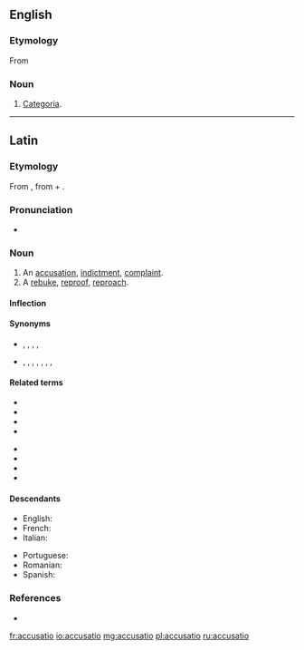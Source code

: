 ==English==

===Etymology===
From {{etyl|la|en}}

===Noun===
{{en-noun|-}}

# {{context|rhetoric|lang=en}} [[categoria|Categoria]].

----
==Latin==

===Etymology===
From {{suffix|accuso|atio|alt1=accūsō|alt2=ātiō|gloss1=blame, accuse|lang=la}}, from {{term|ad||to, towards, at|lang=la}} + {{term|causa||cause, reason, account, lawsuit|lang=la}}.

===Pronunciation===
* {{a|Classical}} {{IPA|/ak.kuːˈsaː.ti.oː/|lang=la}}

===Noun===
{{la-noun|accūsātiō|accusationis|accūsātiōnis|f|third}}

# An [[accusation]], [[indictment]], [[complaint]].
# A [[rebuke]], [[reproof]], [[reproach]].

====Inflection====
{{la-decl-3rd|accusatio|accūsātiō|accusation|accūsātiōn}}

====Synonyms====
* {{sense|accusation}} {{l|la|categoria|catēgoria}},  {{l|la|crimen|crīmen}}, {{l|la|criminatio|crīminātiō}}, {{l|la|delatura|dēlātūra}}, {{l|la|imputatio|imputātiō}}
* {{sense|reproach}} {{l|la|animadversio|animadversiō}}, {{l|la|convicium|convīcium}}, {{l|la|crimen|crīmen}}, {{l|la|culpatio|culpātiō}}, {{l|la|exprobratio|exprōbrātiō}}, {{l|la|improperium}}, {{l|la|obiectatio|obiectātiō}}, {{l|la|opprobrium|opprōbrium}}

====Related terms====
{{top2}}
* {{l|la|accusabilis|accūsābilis}}
* {{l|la|accusativus|accūsātīvus}}
* {{l|la|accusator|accūsātor}}
* {{l|la|accusatorie|accūsātōriē}}
{{mid2}}
* {{l|la|accusatorius|accūsātōrius}}
* {{l|la|accusatrix|accūsātrīx}}
* {{l|la|accusito|accūsitō}}
* {{l|la|accuso|accūsō}}
{{bottom}}

====Descendants====
{{top2}}
* English: {{l/en|accusation}}
* French: {{l/fr|accusation}}
* Italian: {{l|it|accusazione}}
{{mid2}}
* Portuguese: {{l/pt|acusação}}
* Romanian: {{l|ro|acuzație}}
* Spanish: {{l/es|acusación}}
{{bottom}}

===References===
* {{R:L&S}}

[[fr:accusatio]]
[[io:accusatio]]
[[mg:accusatio]]
[[pl:accusatio]]
[[ru:accusatio]]